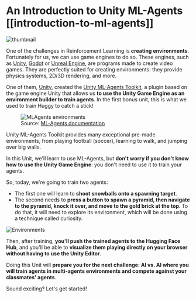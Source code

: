 # An Introduction to Unity ML-Agents [[introduction-to-ml-agents]]

<img src="https://huggingface.co/datasets/huggingface-deep-rl-course/course-images/resolve/main/en/unit7/thumbnail.png" alt="thumbnail"/>

One of the challenges in Reinforcement Learning is **creating environments**. Fortunately for us, we can use game engines to do so.
These engines, such as [Unity](https://unity.com/), [Godot](https://godotengine.org/) or [Unreal Engine](https://www.unrealengine.com/), are programs made to create video games. They are perfectly suited
for creating environments: they provide physics systems, 2D/3D rendering, and more.


One of them, [Unity](https://unity.com/), created the [Unity ML-Agents Toolkit](https://github.com/Unity-Technologies/ml-agents), a plugin based on the game engine Unity that allows us **to use the Unity Game Engine as an environment builder to train agents**. In the first bonus unit, this is what we used to train Huggy to catch a stick!

<figure>
<img src="https://huggingface.co/datasets/huggingface-deep-rl-course/course-images/resolve/main/en/unit5/example-envs.png" alt="MLAgents environments"/>
<figcaption>Source: <a href="https://github.com/Unity-Technologies/ml-agents">ML-Agents documentation</a></figcaption>
</figure>

Unity ML-Agents Toolkit provides many exceptional pre-made environments, from playing football (soccer), learning to walk, and jumping over big walls.

In this Unit, we'll learn to use ML-Agents, but **don't worry if you don't know how to use the Unity Game Engine**: you don't need to use it to train your agents.

So, today, we're going to train two agents:
- The first one will learn to **shoot snowballs onto a spawning target**.
- The second needs to **press a button to spawn a pyramid, then navigate to the pyramid, knock it over, and move to the gold brick at the top**. To do that, it will need to explore its environment, which will be done using a technique called curiosity.

<img src="https://huggingface.co/datasets/huggingface-deep-rl-course/course-images/resolve/main/en/unit7/envs.png" alt="Environments" />

Then, after training, **you'll push the trained agents to the Hugging Face Hub**, and you'll be able to **visualize them playing directly on your browser without having to use the Unity Editor**.

Doing this Unit will **prepare you for the next challenge: AI vs. AI where you will train agents in multi-agents environments and compete against your classmates' agents**.

Sound exciting? Let's get started!
